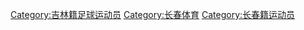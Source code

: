 [[Category:吉林籍足球运动员|Category:吉林籍足球运动员]]
[[Category:长春体育|Category:长春体育]]
[[Category:长春籍运动员|Category:长春籍运动员]]